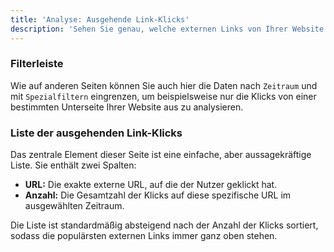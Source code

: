 ```yaml
---
title: 'Analyse: Ausgehende Link-Klicks'
description: 'Sehen Sie genau, welche externen Links von Ihrer Website aus geklickt werden, um Partner-Traffic oder Nutzerinteressen zu verfolgen.'
---
```




### Filterleiste
Wie auf anderen Seiten können Sie auch hier die Daten nach `Zeitraum` und mit `Spezialfiltern` eingrenzen, um beispielsweise nur die Klicks von einer bestimmten Unterseite Ihrer Website aus zu analysieren.

### Liste der ausgehenden Link-Klicks
Das zentrale Element dieser Seite ist eine einfache, aber aussagekräftige Liste. Sie enthält zwei Spalten:

*   **URL:** Die exakte externe URL, auf die der Nutzer geklickt hat.
*   **Anzahl:** Die Gesamtzahl der Klicks auf diese spezifische URL im ausgewählten Zeitraum.

Die Liste ist standardmäßig absteigend nach der Anzahl der Klicks sortiert, sodass die populärsten externen Links immer ganz oben stehen.